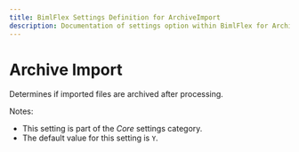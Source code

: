 ---
title: BimlFlex Settings Definition for ArchiveImport
description: Documentation of settings option within BimlFlex for ArchiveImport
---
<head>
  <meta name="varigenceProduct" content="BimlFlex"></meta>
  <meta name="varigenceArticleType" content="Reference"></meta>
</head>


# Archive Import

Determines if imported files are archived after processing.

Notes:

* This setting is part of the *Core* settings category.
* The default value for this setting is `Y`.
